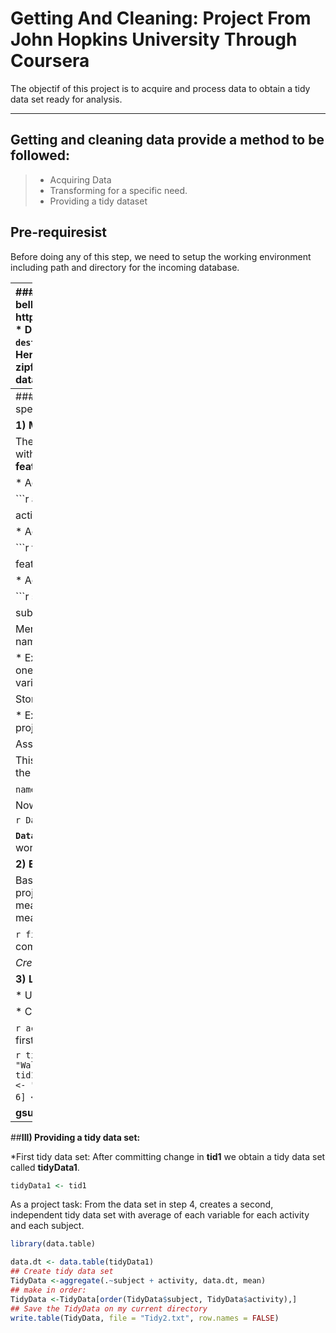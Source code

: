 
# Getting And Cleaning: Project From John Hopkins University Through Coursera


The objectif of this project is to acquire and process data to obtain a tidy data set ready for analysis.

---

## Getting and cleaning data provide a method to be followed: 
>* Acquiring Data 
>* Transforming for a specific need.
>* Providing a tidy dataset

## Pre-requiresist
Before doing any of this step, we need to setup the working environment including path and directory for the incoming database. 

---
###**I) Acquiring Data:**
All start by getting the dataset first. Our dataset is zipfile on the link bellow. https://d396qusza40orc.cloudfront.net/getdata%2Fprojectfiles%2FUCI%20HAR%20Dataset.zip
* Download the zipfile using **download.file()** function.
`download.file(fileUrl, destfile="./dbase/samsgs.zip")`  is the command issued to download zipfile from the website. Here:
    * **fileUrl** is the actual link provided above.
    * **destfile** is the new path of the downloaded zipfile with a new name called *samsgs*.
* Unzip the zipfile that is intended to provide the dataset.
`unzip(zipfile="./dbase/samsgs.zip", exdir="./dbase")`. This will make work done.

* Check out what is inside of that generated folder caused by unzip().
we need to provide new path and list all the things inside of that folder. A function **list.files()** which takes *reper* (directory of the new created folder) as argument: See command bellow
```r
fich <- list.files(reper, recursive=TRUE)

[1] "activity_labels.txt"                         
[2] "features.txt"                                
[3] "features_info.txt"                           
[4] "README.txt"                                  
[5] "test/Inertial Signals/body_acc_x_test.txt"   
[6] "test/Inertial Signals/body_acc_y_test.txt"   
[7] "test/Inertial Signals/body_acc_z_test.txt"   
[8] "test/Inertial Signals/body_gyro_x_test.txt"  
[9] "test/Inertial Signals/body_gyro_y_test.txt"  
[10] "test/Inertial Signals/body_gyro_z_test.txt"  
[11] "test/Inertial Signals/total_acc_x_test.txt"  
[12] "test/Inertial Signals/total_acc_y_test.txt"  
[13] "test/Inertial Signals/total_acc_z_test.txt"  
[14] "test/subject_test.txt"                       
[15] "test/X_test.txt"          
[16] "test/y_test.txt"                             
[17] "train/Inertial Signals/body_acc_x_train.txt" 
[18] "train/Inertial Signals/body_acc_y_train.txt" 
[19] "train/Inertial Signals/body_acc_z_train.txt" 
[20] "train/Inertial Signals/body_gyro_x_train.txt"
[21] "train/Inertial Signals/body_gyro_y_train.txt"
[22] "train/Inertial Signals/body_gyro_z_train.txt"
[23] "train/Inertial Signals/total_acc_x_train.txt"
[24] "train/Inertial Signals/total_acc_y_train.txt"
[25] "train/Inertial Signals/total_acc_z_train.txt"
[26] "train/subject_train.txt"                     
[27] "train/X_train.txt"                           
[28] "train/y_train.txt" 
```

----
###**II) Transform for specific needs:**
  >  One of the main goals of this stage is to merge (combine) specific data. Until now, we don't have a working dataset yet.
  
  **1) Merging:**
  
The project assignment requires us to **merge** the training and test sets to create a single dataset with.
We have three components that deal with traing and test datasets: They are **activities, features, subjects.**
  
   * Acquire activities based information on trainning and testing.

   ```r
   activityTrainData <- read.table(file.path(reper, "train", "y_train.txt"), header=FALSE)
   
   activityTestData <- read.table(file.path(reper, "test", "y_test.txt"), header=FALSE)
   ```
   
   * Acquire features based information on trainning and testing.
   
   ```r
   featureTrainData <- read.table(file.path(reper, "train", "X_train.txt"), header=FALSE)

   featureTestData <- read.table(file.path(reper, "test", "X_test.txt"), header=FALSE)
   ```

   * Acquire subjects based information on trainning and testing.
   
   ```r
   subjectTrainData <- read.table(file.path(reper, "train", "subject_train.txt"), header=FALSE)

   subjectTestData <- read.table(file.path(reper, "test", "subject_test.txt"), header=FALSE)
   ```

Merging data requires concatenation, creating new variable names or manipulating with existing name.

*  Example of concatenation:
I used rbind() command to concatenate by row each variable data  into one variable data (activity data, subject data, and feature data). In order words a reduction of variables. See scripts bellow.

  Storing data for activities:
   ```r
   actData <- rbind(activityTrainData, activityTestData)
   ```
  Storing data for subjects:
   ```r
   subjData <- rbind(subjectTrainData, subjectTestData)
   ``` 
  Storing data for features:
   ```r
   featData <- rbind(featureTrainData, featureTestData)
   ```

* Example of assigning names:
Giving names to created variables above is a required task of the project assignments.

   
Assign **activity** as a name for the combined training and test activities' data.
```r
names(actData) <- c("activity")
```
Assign **subject** as a name to the combined training and test subjects' data.
```r
names(subjData) <- c("subject")
```
We need to capture the original names under `features.txt` to assign to "featData".
   ``` r
   FeatureOldName <- read.table(file.path(reper, "features.txt"), head=FALSE)
   ```
   
This is going to read the **feature.txt** file and store it under **FeatureOldName**. `FeatureOldName$V2` is the actual field where those names are located.

`names(featData ) <- FeatureOldName$V2` setup the names.

Now we can create the dataset of the 3 variables  by using cbind() function.

```r
DataV <- cbind(subjData, actData)
DataF <-cbind(featData, DataV)
```

**`DataF`** is the reference for the merging part of the assignment. This is the working dataset we have worked for.

**2) Extract data:**

Based on the assigned task, not all the information on the working dataset are useful. Therefore, the project assignment asked to extract or sort data on related to mean and standard deviation of the measurement. 
I used the function grep() to find any name that matches or contains characters mean, std, mean(), std().

 ```r
 findDescName <- FeatureOldName$V2[grep("mean\\(\\)|std\\(\\)", FeatureOldName$V2]
 ```
 This command gives all the expected names.
   
*Create a subset data frame based on the descriptive variables, subjectData, actData*
```r
selcName <- c(as.character(findDescName), "subject", "activity")
   tid1<-  DataF[selcName]
```
**tid1** represents the subset data from **DataF**(merged dataset).

**3) Labelling variables:**

* Uses descriptive activity names to name the activities in the data set.
   
   * Check the what names are under "activity_labels.txt"
   
   ```r
   activityNames <- read.table(file.path(reper, "activity_labels.txt"),header = FALSE)
   ```
   * We first convert column activity as string characters
   
   ```r
   tid1$activity <- as.character(tid1$activity)
   tid1$activity[tid1$activity == 1] <- "Walking"
   tid1$activity[tid1$activity == 2] <- "Walking Upstairs"
   tid1$activity[tid1$activity == 3] <- "Walking Downstairs"
   tid1$activity[tid1$activity == 4] <- "Sitting"
   tid1$activity[tid1$activity == 5] <- "Standing"
   tid1$activity[tid1$activity == 6] <- "Laying"
   ```
   * Appropriately labels the data set with descriptive variable names.

**gsub()** function is used to perform all matches (http://www.inside-r.org/r-doc/base/sub)
```r
names(tid1)<-gsub("^t", "time", names(tid1))
names(tid1)<-gsub("^f", "frequency", names(tid1))
names(tid1)<-gsub("Acc", "Accelerometer", names(tid1))
names(tid1)<-gsub("Gyro", "Gyroscope", names(tid1))
names(tid1)<-gsub("Mag", "Magnitude", names(tid1))
names(tid1)<-gsub("BodyBody", "Body", names(tid1))
```
----

##**III) Providing a tidy data set:**

*First tidy data set:
After committing change in **tid1** we obtain a tidy data set called **tidyData1**.
```r
tidyData1 <- tid1
```
As a project task:  From the data set in step 4, creates a second, independent tidy data set with average of each variable for each activity and each subject.

```r
library(data.table)

data.dt <- data.table(tidyData1)
## Create tidy data set
TidyData <-aggregate(.~subject + activity, data.dt, mean)
## make in order:
TidyData <-TidyData[order(TidyData$subject, TidyData$activity),]
## Save the TidyData on my current directory
write.table(TidyData, file = "Tidy2.txt", row.names = FALSE)
```
